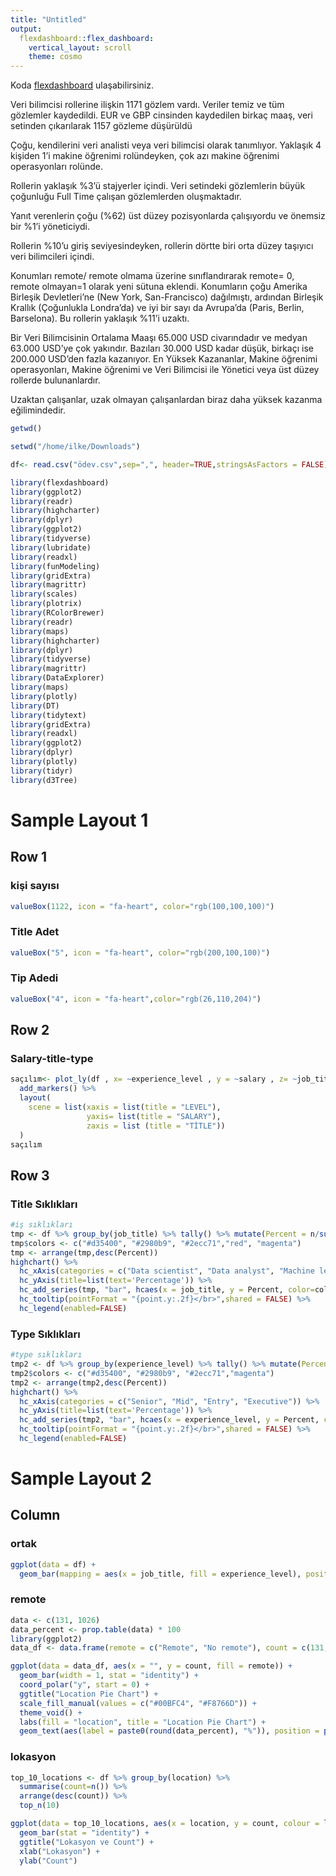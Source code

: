 ```yaml
---
title: "Untitled"
output: 
  flexdashboard::flex_dashboard:
    vertical_layout: scroll
    theme: cosmo
---
```


Koda [flexdashboard](https://github.com/ilkedercan/salary-and-job-r) ulaşabilirsiniz.



Veri bilimcisi rollerine ilişkin 1171 gözlem vardı. Veriler temiz ve tüm gözlemler kaydedildi. EUR ve GBP cinsinden kaydedilen birkaç maaş, veri setinden çıkarılarak 1157 gözleme düşürüldü

Çoğu, kendilerini veri analisti veya veri bilimcisi olarak tanımlıyor. 
Yaklaşık 4 kişiden 1'i makine öğrenimi rolündeyken, çok azı makine öğrenimi operasyonları rolünde. 

Rollerin yaklaşık %3'ü stajyerler içindi. Veri setindeki gözlemlerin büyük çoğunluğu Full Time çalışan gözlemlerden oluşmaktadır.

Yanıt verenlerin çoğu (%62) üst düzey pozisyonlarda çalışıyordu ve önemsiz bir %1'i yöneticiydi. 

Rollerin %10'u giriş seviyesindeyken, rollerin dörtte biri orta düzey taşıyıcı veri bilimcileri içindi.

Konumları remote/ remote olmama üzerine sınıflandırarak remote= 0, remote olmayan=1 olarak yeni sütuna eklendi.
Konumların çoğu Amerika Birleşik Devletleri'ne (New York, San-Francisco) dağılmıştı, ardından Birleşik Krallık (Çoğunlukla Londra'da) ve iyi bir sayı da Avrupa'da (Paris, Berlin, Barselona). 
Bu rollerin yaklaşık %11'i uzaktı.


Bir Veri Bilimcisinin Ortalama Maaşı 65.000 USD civarındadır ve medyan 63.000 USD'ye çok yakındır. Bazıları 30.000 USD kadar düşük, birkaçı ise 200.000 USD'den fazla kazanıyor. 
En Yüksek Kazananlar, Makine öğrenimi operasyonları, Makine öğrenimi ve Veri Bilimcisi ile Yönetici veya üst düzey rollerde bulunanlardır. 

Uzaktan çalışanlar, uzak olmayan çalışanlardan biraz daha yüksek kazanma eğilimindedir. 

```r
getwd()

setwd("/home/ilke/Downloads")

df<- read.csv("ödev.csv",sep=",", header=TRUE,stringsAsFactors = FALSE)
```


```r
library(flexdashboard)
library(ggplot2)
library(readr)
library(highcharter)
library(dplyr)
library(ggplot2)
library(tidyverse)
library(lubridate)
library(readxl)
library(funModeling)
library(gridExtra)
library(magrittr)
library(scales)
library(plotrix)
library(RColorBrewer)
library(readr)
library(maps)
library(highcharter)
library(dplyr)
library(tidyverse)
library(magrittr)
library(DataExplorer)
library(maps)
library(plotly)
library(DT)
library(tidytext)
library(gridExtra)
library(readxl)
library(ggplot2)
library(dplyr)
library(plotly)
library(tidyr)
library(d3Tree)
```






Sample Layout 1 {data-orientation=rows data-icon="fa-bar-chart"}
=====================================

## Row 1 {data-height=110}

### kişi sayısı

```r
valueBox(1122, icon = "fa-heart", color="rgb(100,100,100)")
```
### Title Adet

```r
valueBox("5", icon = "fa-heart", color="rgb(200,100,100)")
```
### Tip Adedi

```r
valueBox("4", icon = "fa-heart",color="rgb(26,110,204)")
```

## Row 2 {data-height=400}  

### Salary-title-type

```r
saçılım<- plot_ly(df , x= ~experience_level , y = ~salary , z= ~job_title , color = ~job_title , text = ~salary ) %>%
  add_markers() %>%
  layout(
    scene = list(xaxis = list(title = "LEVEL"),
                 yaxis= list(title = "SALARY"),
                 zaxis = list (title = "TİTLE"))
  )
saçılım
```


    

## Row 3 {data-height=250} 


### Title Sıklıkları

```r
#iş sıklıkları
tmp <- df %>% group_by(job_title) %>% tally() %>% mutate(Percent = n/sum(n))
tmp$colors <- c("#d35400", "#2980b9", "#2ecc71","red", "magenta")
tmp <- arrange(tmp,desc(Percent))
highchart() %>% 
  hc_xAxis(categories = c("Data scientist", "Data analyst", "Machine learning", "Big data", "ML Ops")) %>%
  hc_yAxis(title=list(text='Percentage')) %>%
  hc_add_series(tmp, "bar", hcaes(x = job_title, y = Percent, color=colors)) %>% 
  hc_tooltip(pointFormat = "{point.y:.2f}</br>",shared = FALSE) %>% 
  hc_legend(enabled=FALSE)
```

### Type Sıklıkları

```r
#type sıklıkları
tmp2 <- df %>% group_by(experience_level) %>% tally() %>% mutate(Percent = n/sum(n))
tmp2$colors <- c("#d35400", "#2980b9", "#2ecc71","magenta")
tmp2 <- arrange(tmp2,desc(Percent))
highchart() %>% 
  hc_xAxis(categories = c("Senior", "Mid", "Entry", "Executive")) %>%
  hc_yAxis(title=list(text='Percentage')) %>%
  hc_add_series(tmp2, "bar", hcaes(x = experience_level, y = Percent, color=colors)) %>% 
  hc_tooltip(pointFormat = "{point.y:.2f}</br>",shared = FALSE) %>% 
  hc_legend(enabled=FALSE)

```





Sample Layout 2 {data-icon="fa-area-chart"}
=====================================  


Column {data-width=250}
-------------------------------------

### ortak
```r
ggplot(data = df) + 
  geom_bar(mapping = aes(x = job_title, fill = experience_level), position = "dodge")
```

### remote
```r
data <- c(131, 1026)
data_percent <- prop.table(data) * 100
library(ggplot2)
data_df <- data.frame(remote = c("Remote", "No remote"), count = c(131, 1026))

ggplot(data = data_df, aes(x = "", y = count, fill = remote)) + 
  geom_bar(width = 1, stat = "identity") + 
  coord_polar("y", start = 0) + 
  ggtitle("Location Pie Chart") +
  scale_fill_manual(values = c("#00BFC4", "#F8766D")) +
  theme_void() + 
  labs(fill = "location", title = "Location Pie Chart") +
  geom_text(aes(label = paste0(round(data_percent), "%")), position = position_stack(vjust = 0.5))
```

### lokasyon
```r
top_10_locations <- df %>% group_by(location) %>% 
  summarise(count=n()) %>% 
  arrange(desc(count)) %>% 
  top_n(10)

ggplot(data = top_10_locations, aes(x = location, y = count, colour = location)) +
  geom_bar(stat = "identity") +
  ggtitle("Lokasyon ve Count") +
  xlab("Lokasyon") +
  ylab("Count")
```

